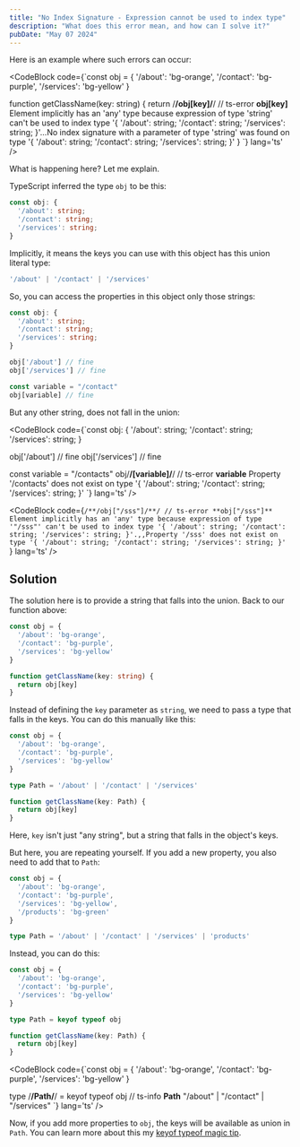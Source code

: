```yaml
---
title: "No Index Signature - Expression cannot be used to index type"
description: "What does this error mean, and how can I solve it?"
pubDate: "May 07 2024"
---
```



Here is an example where such errors can occur:

<CodeBlock code={`const obj = {
  '/about': 'bg-orange',
  '/contact': 'bg-purple',
  '/services': 'bg-yellow'
}

function getClassName(key: string) {
  return /**/obj[key]/**/
// ts-error **obj[key]** Element implicitly has an 'any' type because expression of type 'string' can't be used to index type '{ '/about': string; '/contact': string; '/services': string; }'...No index signature with a parameter of type 'string' was found on type '{ '/about': string; '/contact': string; '/services': string; }'
}
`} lang='ts' />



What is happening here? Let me explain.

TypeScript inferred the type `obj` to be this:

```ts
const obj: {
  '/about': string;
  '/contact': string;
  '/services': string;
}
```

Implicitly, it means the keys you can use with this object has this union literal type:

```ts
'/about' | '/contact' | '/services'
```

So, you can access the properties in this object only those strings:

```ts
const obj: {
  '/about': string;
  '/contact': string;
  '/services': string;
}

obj['/about'] // fine
obj['/services'] // fine

const variable = "/contact"
obj[variable] // fine
```

But any other string, does not fall in the union:

<CodeBlock code={`const obj: {
  '/about': string;
  '/contact': string;
  '/services': string;
}

obj['/about'] // fine
obj['/services'] // fine

const variable = "/contacts"
obj/**/[variable]/**/
// ts-error **variable** Property '/contacts' does not exist on type '{ '/about': string; '/contact': string; '/services': string; }'
`} lang='ts' />

<CodeBlock code={`/**/obj["/sss"]/**/
// ts-error **obj["/sss"]** Element implicitly has an 'any' type because expression of type '"/sss"' can't be used to index type '{ '/about': string; '/contact': string; '/services': string; }'.,,Property '/sss' does not exist on type '{ '/about': string; '/contact': string; '/services': string; }'
`} lang='ts' />

## Solution

The solution here is to provide a string that falls into the union. Back to our function above:

```ts
const obj = {
  '/about': 'bg-orange',
  '/contact': 'bg-purple',
  '/services': 'bg-yellow'
}

function getClassName(key: string) {
  return obj[key]
}
```

Instead of defining the `key` parameter as `string`, we need to pass a type that falls in the keys. You can do this manually like this:

```ts
const obj = {
  '/about': 'bg-orange',
  '/contact': 'bg-purple',
  '/services': 'bg-yellow'
}

type Path = '/about' | '/contact' | '/services'

function getClassName(key: Path) {
  return obj[key]
}
```

Here, `key` isn't just "any string", but a string that falls in the object's keys.

But here, you are repeating yourself. If you add a new property, you also need to add that to `Path`:

```ts
const obj = {
  '/about': 'bg-orange',
  '/contact': 'bg-purple',
  '/services': 'bg-yellow',
  '/products': 'bg-green'
}

type Path = '/about' | '/contact' | '/services' | 'products'
```

Instead, you can do this:

```ts
const obj = {
  '/about': 'bg-orange',
  '/contact': 'bg-purple',
  '/services': 'bg-yellow'
}

type Path = keyof typeof obj

function getClassName(key: Path) {
  return obj[key]
}
```

<CodeBlock code={`const obj = {
  '/about': 'bg-orange',
  '/contact': 'bg-purple',
  '/services': 'bg-yellow'
}

type /**/Path/**/ = keyof typeof obj
// ts-info **Path** "/about" | "/contact" | "/services"
`} lang='ts' />

Now, if you add more properties to `obj`, the keys will be available as union in `Path`. You can learn more about this my [keyof typeof magic tip](/tips/keyof-typeof-magic).